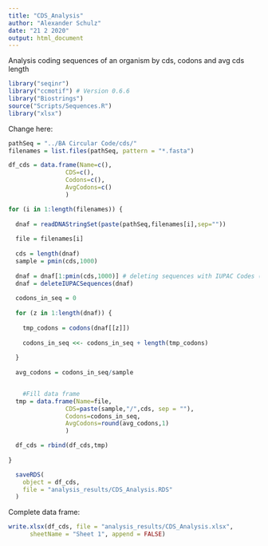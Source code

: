 ```yaml
---
title: "CDS_Analysis"
author: "Alexander Schulz"
date: "21 2 2020"
output: html_document
---
```

Analysis coding sequences of an organism by cds, codons and avg cds length

```r
library("seqinr")
library("ccmotif") # Version 0.6.6
library("Biostrings")
source("Scripts/Sequences.R")
library("xlsx")
```

Change here:
```r
pathSeq = "../BA Circular Code/cds/"
filenames = list.files(pathSeq, pattern = "*.fasta")
```

```r
df_cds = data.frame(Name=c(),
                CDS=c(),
                Codons=c(),
                AvgCodons=c()
                )

for (i in 1:length(filenames)) { 
  
  dnaf = readDNAStringSet(paste(pathSeq,filenames[i],sep=""))
  
  file = filenames[i]
  
  cds = length(dnaf)
  sample = pmin(cds,1000)
  
  dnaf = dnaf[1:pmin(cds,1000)] # deleting sequences with IUPAC Codes (reinhardtii, celegans)
  dnaf = deleteIUPACSequences(dnaf)
  
  codons_in_seq = 0
  
  for (z in 1:length(dnaf)) {
    
    tmp_codons = codons(dnaf[[z]])
    
    codons_in_seq <<- codons_in_seq + length(tmp_codons)
    
  }
  
  avg_codons = codons_in_seq/sample


    #Fill data frame
  tmp = data.frame(Name=file,
                CDS=paste(sample,"/",cds, sep = ""),
                Codons=codons_in_seq,
                AvgCodons=round(avg_codons,1)
                )

  df_cds = rbind(df_cds,tmp)
  
}
```

```r
  saveRDS(
    object = df_cds,
    file = "analysis_results/CDS_Analysis.RDS"
  )
```

Complete data frame:
```r
write.xlsx(df_cds, file = "analysis_results/CDS_Analysis.xlsx",
      sheetName = "Sheet 1", append = FALSE)
```
